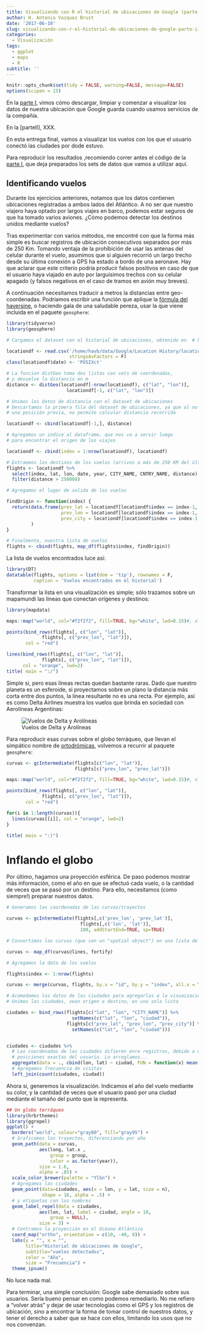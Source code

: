 ```yaml
---
title: Visualizando con R el historial de ubicaciones de Google (parte III)
author: H. Antonio Vazquez Brust
date: '2017-06-10'
slug: visualizando-con-r-el-historial-de-ubicaciones-de-google-parte-iii
categories:
  - Visualización
tags:
  - ggplot
  - maps
  - R
subtitle: ''
---
```



```r
knitr::opts_chunk$set(tidy = FALSE, warning=FALSE, message=FALSE)
options(scipen = 15)
```


En la [parte I](https://bitsandbricks.github.io/post/visualizando-con-r-el-historial-de-ubicaciones-de-google-parte-i/), vimos cómo descargar, limpiar y comenzar a visualizar los datos de nuestra ubicación que Google guarda cuando usamos servicios de la compañía. 

En la [parteII], XXX.

En esta entrega final, vamos a visualizar los vuelos con los que el usuario conectó las ciudades por dode estuvo. 

Para reproducir los resultados ,recomiendo correr antes el código de la [parte I](https://bitsandbricks.github.io/post/visualizando-con-r-el-historial-de-ubicaciones-de-google-parte-i/), que deja preparados los sets de datos que vamos a utilizar aquí.

## Identificando vuelos

Durante los ejercicios anteriores, notamos que los datos contienen ubicaciones registradas a ambos lados del Atlántico. A no ser que nuestro viajero haya optado por largos viajes en barco, podemos estar seguros de que ha tomado varios aviones. ¿Cómo podemos detectar los destinos unidos mediante vuelos?

Tras experimentar con varios métodos, me encontré con que la forma más simple es buscar registros de ubicación consecutivos separados por más de 250 Km. Tomando ventaja de la prohibición de usar las antenas del celular durante el vuelo, asumimos que si alguien recorrió un largo trecho desde su última conexión a GPS ha estado a bordo de una aeronave. Hay que aclarar que este criterio podría producir falsos positivos en caso de que el usuario haya viajado en auto por larguísimos trechos con su celular apagado (y falsos negativos en el caso de tramos en avión muy breves). 

A continuación necesitamos traducir a metros la distancias entre geo-coordenadas. Podriamos escribir una función que aplique la [fórmula del haversine](https://es.wikipedia.org/wiki/F%C3%B3rmula_del_haversine), o haciendo gala de una saludable pereza, usar la que viene incluida en el paquete `geosphere`:

```r
library(tidyverse)
library(geosphere)

# Cargamos el dataset con el historial de ubicaciones, obtenido en  # https://bitsandbricks.github.io/post/visualizando-con-r-el-historial-de-ubicaciones-de-google-parte-i/

locationdf <- read.csv('/home/havb/data/Google/Location History/locationdf.csv', 
                       stringsAsFactors = F)
class(locationdf$date) <- 'POSIXct'

# La funcion distGeo toma dos listas con sets de coordenadas, 
# y devuelve la distancia en m
distance <- distGeo(locationdf[-nrow(locationdf), c("lat", "lon")], 
                      locationdf[-1, c("lat", "lon")])

# Unimos los datos de distancia con el dataset de ubicaciones
# Descartamos la primera fila del dataset de ubicaciones, ya que al no registrarse 
# una posición previa, no permite calcular distancia recorrida

locationdf <- cbind(locationdf[-1,], distance)

# Agregamos un indice al dataframe, que nos va a servir luego 
# para encontrar el origen de los viajes

locationdf <- cbind(index = 1:nrow(locationdf), locationdf)

# Extraemos los destinos de los vuelos (arrivos a más de 250 KM del último registro)
flights <- locationdf %>% 
  select(index, lat, lon, date, year, CITY_NAME, CNTRY_NAME, distance) %>% 
  filter(distance > 250000) 

# Agregamos el lugar de salida de los vuelos

findOrigin <- function(index) {
  return(data.frame(prev_lat = locationdf[locationdf$index == index-1, "lat"],
                    prev_lon = locationdf[locationdf$index == index-1, "lon"],
                    prev_city = locationdf[locationdf$index == index-1, "CITY_NAME"])
         )
}

# Finalmente, nuestra lista de vuelos
flights <- cbind(flights, map_df(flights$index, findOrigin))


```

La lista de vuelos encontrados luce así: 

```r
library(DT)
datatable(flights, options = list(dom = 'tip'), rownames = F,
          caption = 'Vuelos encontrados en el historial')
```

Transformar la lista en una visualización es simple; sólo trazamos sobre un mapamundi las lineas que conectan orígenes y destinos:

```r
library(mapdata)

maps::map("world", col="#f2f2f2", fill=TRUE, bg="white", lwd=0.15)#, xlim=xlim, ylim=ylim)

points(bind_rows(flights[, c("lon", "lat")], 
             flights[, c("prev_lon", "lat")]), 
       col = "red")

lines(bind_rows(flights[, c("lon", "lat")], 
             flights[, c("prev_lon", "lat")]), 
      col = "orange", lwd=2)
title( main = ":/")


```

Simple si, pero esas líneas rectas quedan bastante raras. Dado que nuestro planeta es un esferoide, si proyectamos sobre un plano la distancia más corta entre dos puntos, la línea resultante no es una recta. Por ejemplo, así es como Delta Airlines muestra los vuelos que brinda en sociedad con Aerolíneas Argentinas:

![Vuelos de Delta y Arolíneas](img/D_AA_destinos.jpg)

Para reproducir esas curvas sobre el globo terráqueo, que llevan el simpático nombre de [ortodrómicas](https://es.wikipedia.org/wiki/Ortodr%C3%B3mica), volvemos a recurrir al paquete `geosphere`:

```r
curvas <- gcIntermediate(flights[c("lon", "lat")], 
                         flights[c("prev_lon", "prev_lat")])

maps::map("world", col="#f2f2f2", fill=TRUE, bg="white", lwd=0.15)#, xlim=xlim, ylim=ylim)

points(bind_rows(flights[, c("lon", "lat")], 
             flights[, c("prev_lon", "lat")]), 
       col = "red")

for(i in 1:length(curvas)){
  lines(curvas[[i]], col = "orange", lwd=2)
}

title( main = ":)")

```


# Inflando el globo

Por último, hagamos una proyección esférica. De paso podemos mostrar más información, como el año en que se efectuó cada vuelo, o la cantidad de veces que se pasó por un destino. Para ello, necesitamos (como siempre!) preparar nuestros datos.


```r
# Generamos las coordenadas de las curvas/trayectos

curvas <- gcIntermediate(flights[,c('prev_lon', 'prev_lat')], 
                           flights[,c('lon', 'lat')], 
                           100, addStartEnd=TRUE, sp=TRUE)

# Convertimos las curvas (que son un "spatial object") en una lista de dataframes que vamos a poder plotear

curvas <- map_df(curvas@lines, fortify)

# Agregamos la data de los vuelos

flights$index <- 1:nrow(flights)

curvas <- merge(curvas, flights, by.x = "id", by.y = "index", all.x = T)

# Acomodamos los datos de las ciudades para agregarlas a la visuaizacion
# Unimos las ciudades, sean origen o destino, en una sola lista

ciudades <- bind_rows(flights[c("lat", "lon", "CITY_NAME")] %>% 
                        setNames(c("lat", "lon", "ciudad")),
                      flights[c("prev_lat", "prev_lon", "prev_city")] %>% 
                        setNames(c("lat", "lon", "ciudad")))


ciudades <- ciudades %>%
  # Las coordenadas de las ciudades difieren enre registros, debido a difrentes 
  # posiciones exactas del usuario. Lo arreglamos...
  aggregate(data = ., cbind(lon, lat) ~ ciudad, FUN = function(x) mean(range(x))) %>% 
  # Agregamos frecuencia de visitas
  left_join(count(ciudades, ciudad)) 

```

Ahora si, generemos la visualización. Indicamos el año del vuelo mediante su color, y la cantidad de veces que el usuario pasó por una ciudad mediante el tamaño del punto que la representa.

```r
## Un globo terráqueo
library(hrbrthemes)
library(ggrepel)
ggplot() +
  borders("world", colour="gray80", fill="gray95") +
  # Graficamos los trayectos, diferenciando por año 
  geom_path(data = curvas, 
            aes(long, lat.x , 
                group = group, 
                color = as.factor(year)),
            size = 1.6,
            alpha = .85) +
  scale_color_brewer(palette = "YlGn") +
  # Agregamos las ciudades
  geom_point(data=ciudades, aes(x = lon, y = lat, size = n), 
             shape = 16, alpha = .5) +
  # y etiquetas con los nombres
  geom_label_repel(data = ciudades, 
            aes(lon, lat, label = ciudad, angle = 10, 
                group = NULL), 
            size = 3) +
  # Centramos la proyección en el Océano Atlántico
  coord_map("ortho", orientation = c(10, -40, 0)) +
  labs(y = "", x = "",
       title="Historial de ubicaciones de Google",
       subtitle="vuelos detectados",
       color = "Año",
       size = "Frecuencia") +
  theme_ipsum() 
```

No luce nada mal. 

Para terminar, una simple conclusión: Google sabe demasiado sobre sus usuarios. Sería bueno pensar en como podemos remediarlo. No me refiero a "volver atrás" y dejar de usar tecnologías como el GPS y los registros de ubicación, sino a encontrar la forma de tomar control de nuestros datos, y tener el derecho a saber que se hace con ellos, limitando los usos que no nos convenzan.
